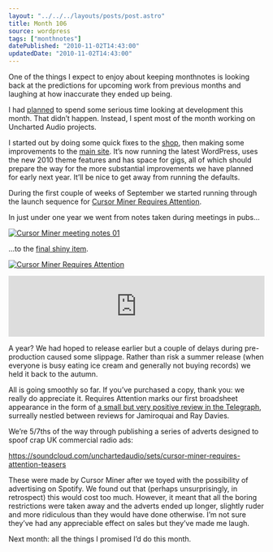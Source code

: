 ```yaml
---
layout: "../../../layouts/posts/post.astro"
title: Month 106
source: wordpress
tags: ["monthnotes"]
datePublished: "2010-11-02T14:43:00"
updatedDate: "2010-11-02T14:43:00"
---
```


One of the things I expect to enjoy about keeping monthnotes is looking back at the predictions for upcoming work from previous months and laughing at how inaccurate they ended up being.

I had [planned](http://anglepoised.com/weblog/2010/10/04/month-105/) to spend some serious time looking at development this month. That didn’t happen. Instead, I spent most of the month working on Uncharted Audio projects.

I started out by doing some quick fixes to the [shop](http://shop.unchartedaudio.com/), then making some improvements to the [main site](http://unchartedaudio.com/). It’s now running the latest WordPress, uses the new 2010 theme features and has space for gigs, all of which should prepare the way for the more substantial improvements we have planned for early next year. It’ll be nice to get away from running the defaults.

During the first couple of weeks of September we started running through the launch sequence for [Cursor Miner Requires Attention](http://unchartedaudio.com/releases/cursor-miner-requires-attention/).

In just under one year we went from notes taken during meetings in pubs…

[![Cursor Miner meeting notes 01](/images/notes/month-106-01.jpg)](https://www.flickr.com/photos/ohskylab/5096612397 "Cursor Miner meeting notes 01 by ohskylab, on Flickr")

…to the [final shiny item](http://unchartedaudio.com/releases/cursor-miner-requires-attention/).

[![Cursor Miner Requires Attention](/images/notes/month-106-02.jpg)](http://www.flickr.com/photos/unchartedaudio/5049857709/ "Cursor Miner Requires Attention by uncharted |audio|, on Flickr")

<iframe
  style="border: 0; width: 100%; height: 120px;"
  src="https://bandcamp.com/EmbeddedPlayer/album=2218393600/size=large/bgcol=ffffff/linkcol=0687f5/tracklist=false/artwork=small/transparent=true/"
  seamless
></iframe>

A year? We had hoped to release earlier but a couple of delays during pre-production caused some slippage. Rather than risk a summer release (when everyone is busy eating ice cream and generally not buying records) we held it back to the autumn.

All is going smoothly so far. If you’ve purchased a copy, thank you: we really do appreciate it. Requires Attention marks our first broadsheet appearance in the form of [a small but very positive review in the Telegraph](http://www.telegraph.co.uk/culture/music/cdreviews/8097031/Cursor-Miner-Requires-Attention-CD-review.html), surreally nestled between reviews for Jamiroquai and Ray Davies.

We’re 5/7ths of the way through publishing a series of adverts designed to spoof crap UK commercial radio ads:

https://soundcloud.com/unchartedaudio/sets/cursor-miner-requires-attention-teasers

These were made by Cursor Miner after we toyed with the possibility of advertising on Spotify. We found out that (perhaps unsurprisingly, in retrospect) this would cost too much. However, it meant that all the boring restrictions were taken away and the adverts ended up longer, slightly ruder and more ridiculous than they would have done otherwise. I’m not sure they’ve had any appreciable effect on sales but they’ve made me laugh.

Next month: all the things I promised I’d do this month.
